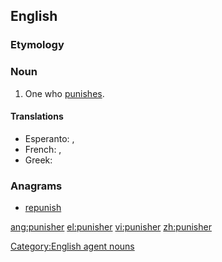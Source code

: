 {{see also|Punisher}}
==English==

===Etymology===
{{suffix|punish|er}}

===Noun===
{{en-noun}}

# One who [[punish|punishes]].

====Translations====
{{trans-top|}}
* Esperanto: {{t|eo|punanto}}, {{t|eo|punisto}}
* French: {{t|fr|punisseur|m}}, {{t|fr|punisseuse|f}}
* Greek: {{t|el|τιμωρός|c|tr=timorós|sc=Grek}}
{{trans-mid}}
{{trans-bottom}}

===Anagrams===
* [[repunish#English|repunish]]

[[Category:English agent nouns]]

[[ang:punisher]]
[[el:punisher]]
[[vi:punisher]]
[[zh:punisher]]